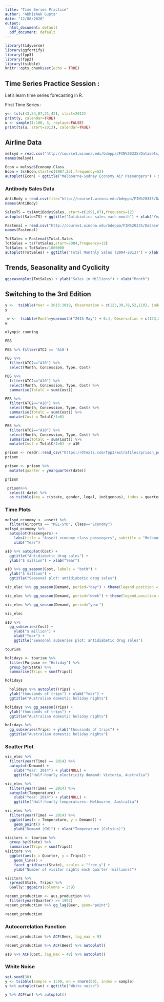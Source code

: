 ```yaml
---
title: "Time Series Practice"
author: "Abhishek Gupta"
date: "12/08/2020"
output:
  html_document: default
  pdf_document: default
---
```


```r
library(tidyverse)
library(ggfortify)
library(fpp3)
library(fpp2)
library(tsibble)
knitr::opts_chunk$set(echo = TRUE)
```

## Time Series Practice Session :
Let's learn time series forecasting in R.

First Time Series :
```r
y<- ts(c(43,54,87,21,42), start=2012)
print(y, calendar=TRUE)
u <- sample(1:100, 6, replace=FALSE)
print(ts(u, start=2013), calendar=TRUE)

```
## Airline Data
```r
melsyd = read.csv("http://course1.winona.edu/bdeppa/FIN%20335/Datasets/MelSyd.csv")
names(melsyd)
```
```r
Econ = melsyd$Economy.Class
Econ = ts(Econ,start=c(1987,25),frequency=52)
autoplot(Econ) + ggtitle("Melbourne-Sydney Economy Air Passengers") + xlab("Year") + ylab("Thousands of Passengers") 
```

### Antibody Sales Data
```r
AntiBody = read.csv(file="http://course1.winona.edu/bdeppa/FIN%20335/Datasets/AntibioticSales.csv")
names(AntiBody)
```
```r
SalesTS = ts(AntiBody$Sales, start=c(1991,07),frequency=12)
autoplot(SalesTS) + ggtitle("Antibiotics sales each month") + xlab("Year") + ylab("Sales")
```

```r
Fastenal = read.csv("http://course1.winona.edu/bdeppa/FIN%20335/Datasets/Fastenal%20Sales%20(2004-2013).csv")
names(Fastenal)
```
```r
TotSales = Fastenal$Total.Sales
TotSales = ts(TotSales,start=2004,frequency=12)
TotSales = TotSales/1000000
autoplot(TotSales) + ggtitle("Total Monthly Sales (2004-2013)") + xlab("Year") + ylab("Monthly Sales in Millions")
```

## Trends, Seasonality and Cyclicity

```r
ggseasonplot(TotSales) + ylab("Sales in Millions") + xlab("Month")

```

## Switching to the 3rd Edition
```r
y <-  tsibble(Year = 2015:2019, Observation = c(123,39,78,52,110), index = Year)
y
```
```r
 w <-  tsibble(Month=yearmonth("2015 May") + 0:4, Observation = c(123,39,78,52,110), index = Month)
w
```
```r
olympic_running
```
```r
PBS
```
```r
PBS %>% filter(ATC2 == 'A10')
```
```r
PBS %>%
  filter(ATC2=="A10") %>%
  select(Month, Concession, Type, Cost)
```
```r
PBS %>%
  filter(ATC2=="A10") %>%
  select(Month, Concession, Type, Cost) %>%
  summarise(TotalC = sum(Cost))
```
```r
PBS %>%
  filter(ATC2=="A10") %>%
  select(Month, Concession, Type, Cost) %>%
  summarise(TotalC = sum(Cost)) %>%
  mutate(Cost = TotalC/1e6)
```

```r
PBS %>%
  filter(ATC2=="A10") %>%
  select(Month, Concession, Type, Cost) %>%
  summarise(TotalC = sum(Cost)) %>%
  mutate(Cost = TotalC/1e6) -> a10
```
```r
prison <- readr::read_csv("https://OTexts.com/fpp3/extrafiles/prison_population.csv")
prison
```
```r
prison <- prison %>%
  mutate(quarter = yearquarter(date))

prison
```
```r
 prison%>%
  select(-date) %>%
  as_tsibble(key = c(state, gender, legal, indigenous), index = quarter)
```
###  Time Plots

```r
melsyd_economy <- ansett %>%
  filter(Airports == "MEL-SYD", Class=="Economy")
melsyd_economy %>%
  autoplot(Passengers) +
    labs(title = "Ansett economy class passengers", subtitle = "Melbourne-Sydney") +
    xlab("Year")
```

```r
a10 %>% autoplot(Cost) +
  ggtitle("Antidiabetic drug sales") +
  ylab("$ million") + xlab("Year")
```

```r
a10 %>% gg_season(Cost, labels = "both") +
  ylab("$ million") +
  ggtitle("Seasonal plot: antidiabetic drug sales")
```

```r
vic_elec %>% gg_season(Demand, period="day") + theme(legend.position = "none")
```
```r
vic_elec %>% gg_season(Demand, period="week") + theme(legend.position = "none")
```
```r
vic_elec %>% gg_season(Demand, period="year")
```
```r
vic_elec
```
```r
a10 %>%
  gg_subseries(Cost) +
    ylab("$ million") +
    xlab("Year") +
    ggtitle("Seasonal subseries plot: antidiabetic drug sales")
```
```r
tourism
```
```r
holidays <- tourism %>%
  filter(Purpose == "Holiday") %>%
  group_by(State) %>%
  summarise(Trips = sum(Trips))

holidays
```
```r
  holidays %>% autoplot(Trips) +
  ylab("thousands of trips") + xlab("Year") +
  ggtitle("Australian domestic holiday nights")
```

```r
holidays %>% gg_season(Trips) +
  ylab("thousands of trips") +
  ggtitle("Australian domestic holiday nights")
```
```r
holidays %>%
  gg_subseries(Trips) + ylab("thousands of trips") +
  ggtitle("Australian domestic holiday nights")
```

### Scatter Plot

```r
vic_elec %>%
  filter(year(Time) == 2014) %>%
  autoplot(Demand) +
    xlab("Year: 2014") + ylab(NULL) +
    ggtitle("Half-hourly electricity demand: Victoria, Australia")
```

```r
vic_elec %>%
  filter(year(Time) == 2014) %>%
  autoplot(Temperature) +
    xlab("Year: 2014") + ylab(NULL) +
    ggtitle("Half-hourly temperatures: Melbourne, Australia")
```
```r
vic_elec %>%
  filter(year(Time) == 2014) %>%
  ggplot(aes(x = Temperature, y = Demand)) +
    geom_point() +
    ylab("Demand (GW)") + xlab("Temperature (Celsius)")
```
```r
visitors <- tourism %>%
  group_by(State) %>%
  summarise(Trips = sum(Trips))
visitors %>%
  ggplot(aes(x = Quarter, y = Trips)) +
    geom_line() +
    facet_grid(vars(State), scales = "free_y") +
    ylab("Number of visitor nights each quarter (millions)")
```
```r
visitors %>%
  spread(State, Trips) %>%
  GGally::ggpairs(columns = 2:9)
```
```r
recent_production <- aus_production %>%
  filter(year(Quarter) >= 1992)
recent_production %>% gg_lag(Beer, geom="point")
```
```r
recent_production
```

### Autocorrelation Function
```r
recent_production %>% ACF(Beer, lag_max = 9)
```
```r
recent_production %>% ACF(Beer) %>% autoplot()
```
```r
a10 %>% ACF(Cost, lag_max = 48) %>% autoplot()
```

### White Noise
```r
set.seed(30)
y <- tsibble(sample = 1:50, wn = rnorm(50), index = sample)
y %>% autoplot(wn) + ggtitle("White noise")
```
```r
y %>% ACF(wn) %>% autoplot()
```

